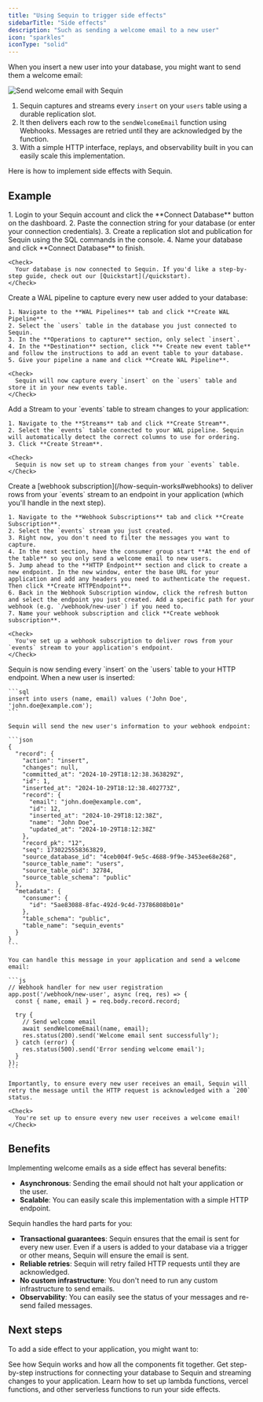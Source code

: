 ```yaml
---
title: "Using Sequin to trigger side effects"
sidebarTitle: "Side effects"
description: "Such as sending a welcome email to a new user"
icon: "sparkles"
iconType: "solid"
---
```


When you insert a new user into your database, you might want to send them a welcome email:

<Frame>
  <img src="/images/use-cases/side-effects/send-with-sequin.svg" alt="Send welcome email with Sequin" />
</Frame>

1. Sequin captures and streams every `insert` on your `users` table using a durable replication slot.
2. It then delivers each row to the `sendWelcomeEmail` function using Webhooks. Messages are retried until they are acknowledged by the function.
3. With a simple HTTP interface, replays, and observability built in you can easily scale this implementation.

Here is how to implement side effects with Sequin.

## Example

<Steps titleSize="h3">
  <Step title="Connect your database to Sequin" icon="database">
    1. Login to your Sequin account and click the **Connect Database** button on the dashboard.
    2.  Paste the connection string for your database (or enter your connection credentials).
    3. Create a replication slot and publication for Sequin using the SQL commands in the console.
    4.  Name your database and click **Connect Database** to finish.

    <Check>
      Your database is now connected to Sequin. If you'd like a step-by-step guide, check out our [Quickstart](/quickstart).
    </Check>

  </Step>
  <Step title="Setup a WAL Pipeline" icon="timeline">
    Create a WAL pipeline to capture every new user added to your database:

    1. Navigate to the **WAL Pipelines** tab and click **Create WAL Pipeline**.
    2. Select the `users` table in the database you just connected to Sequin.
    3. In the **Operations to capture** section, only select `insert`.
    4. In the **Destination** section, click **+ Create new event table** and follow the instructions to add an event table to your database.
    5. Give your pipeline a name and click **Create WAL Pipeline**.

    <Check>
      Sequin will now capture every `insert` on the `users` table and store it in your new events table.
    </Check>
  </Step>
  <Step title="Create a Stream" icon="list-ol">
    Add a Stream to your `events` table to stream changes to your application:

    1. Navigate to the **Streams** tab and click **Create Stream**.
    2. Select the `events` table connected to your WAL pipeline. Sequin will automatically detect the correct columns to use for ordering.
    3. Click **Create Stream**.

    <Check>
      Sequin is now set up to stream changes from your `events` table.
    </Check>
  </Step>
  <Step title="Create a Webhook Subscription" icon="webhook">
    Create a [webhook subscription](/how-sequin-works#webhooks) to deliver rows from your `events` stream to an endpoint in your application (which you'll handle in the next step).

    1. Navigate to the **Webhook Subscriptions** tab and click **Create Subscription**.
    2. Select the `events` stream you just created.
    3. Right now, you don't need to filter the messages you want to capture.
    4. In the next section, have the consumer group start **At the end of the table** so you only send a welcome email to new users.
    5. Jump ahead to the **HTTP Endpoint** section and click to create a new endpoint. In the new window, enter the base URL for your application and add any headers you need to authenticate the request. Then click **Create HTTPEndpoint**.
    6. Back in the Webhook Subscription window, click the refresh button and select the endpoint you just created. Add a specific path for your webhook (e.g. `/webhook/new-user`) if you need to.
    7. Name your webhook subscription and click **Create webhook subscription**.

    <Check>
      You've set up a webhook subscription to deliver rows from your `events` stream to your application's endpoint.
    </Check>

  </Step>
  <Step title="Handle messages in your application" icon="code">
    Sequin is now sending every `insert` on the `users` table to your HTTP endpoint. When a new user is inserted:

    ```sql
    insert into users (name, email) values ('John Doe', 'john.doe@example.com');
    ```

    Sequin will send the new user's information to your webhook endpoint:

    ```json
    {
      "record": {
        "action": "insert",
        "changes": null,
        "committed_at": "2024-10-29T18:12:38.363829Z",
        "id": 1,
        "inserted_at": "2024-10-29T18:12:38.402773Z",
        "record": {
          "email": "john.doe@example.com",
          "id": 12,
          "inserted_at": "2024-10-29T18:12:38Z",
          "name": "John Doe",
          "updated_at": "2024-10-29T18:12:38Z"
        },
        "record_pk": "12",
        "seq": 1730225558363829,
        "source_database_id": "4ceb004f-9e5c-4688-9f9e-3453ee68e268",
        "source_table_name": "users",
        "source_table_oid": 32784,
        "source_table_schema": "public"
      },
      "metadata": {
        "consumer": {
          "id": "5ae83088-8fac-492d-9c4d-73786808b01e"
        },
        "table_schema": "public",
        "table_name": "sequin_events"
      }
    }
    ```

    You can handle this message in your application and send a welcome email:

    ```js
    // Webhook handler for new user registration
    app.post('/webhook/new-user', async (req, res) => {
      const { name, email } = req.body.record.record;

      try {
        // Send welcome email
        await sendWelcomeEmail(name, email);
        res.status(200).send('Welcome email sent successfully');
      } catch (error) {
        res.status(500).send('Error sending welcome email');
      }
    });
    ```

    Importantly, to ensure every new user receives an email, Sequin will retry the message until the HTTP request is acknowledged with a `200` status.

    <Check>
      You're set up to ensure every new user receives a welcome email!
    </Check>
  </Step>
</Steps>

## Benefits

Implementing welcome emails as a side effect has several benefits:

* **Asynchronous**: Sending the email should not halt your application or the user.
* **Scalable**: You can easily scale this implementation with a simple HTTP endpoint.

Sequin handles the hard parts for you:

* **Transactional guarantees**: Sequin ensures that the email is sent for every new user. Even if a users is added to your database via a trigger or other means, Sequin will ensure the email is sent.
* **Reliable retries**: Sequin will retry failed HTTP requests until they are acknowledged.
* **No custom infrastructure**: You don't need to run any custom infrastructure to send emails.
* **Observability**: You can easily see the status of your messages and re-send failed messages.

## Next steps

To add a side effect to your application, you might want to:

<CardGroup cols={1}>
  <Card title="Learn more about how Sequin works" icon="book-open" href="/how-sequin-works">
    See how Sequin works and how all the components fit together.
  </Card>
  <Card title="Go through our Quickstart" icon="gauge-max" href="/quickstart">
    Get step-by-step instructions for connecting your database to Sequin and streaming changes to your application.
  </Card>
  <Card title="Check out our guides" icon="lambda" href="/guides/lambda">
    Learn how to set up lambda functions, vercel functions, and other serverless functions to run your side effects.
  </Card>
</CardGroup>
